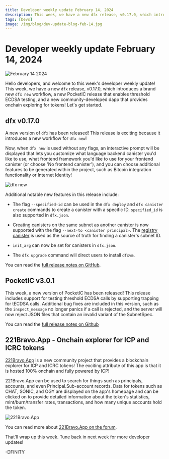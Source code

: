 ```yaml
---
title: Developer weekly update February 14, 2024
description: This week, we have a new dfx release, v0.17.0, which introduces a brand new `dfx new` workflow, a new PocketIC release that enables threshold ECDSA testing, and a new community-developed dapp that provides onchain exploring for tokens!
tags: [Devs]
image: /img/blog/dev-update-blog-feb-14.jpg
---
```


# Developer weekly update February 14, 2024

![February 14 2024](../../static/img/blog/dev-update-blog-feb-14.jpg)

Hello developers, and welcome to this week's developer weekly update! This week, we have a new `dfx` release, v0.17.0, which introduces a brand new `dfx new` workflow, a new PocketIC release that enables threshold ECDSA testing, and a new community-developed dapp that provides onchain exploring for tokens! Let's get started. 

## dfx v0.17.0

A new version of `dfx` has been released! This release is exciting because it introduces a new workflow for `dfx new`!

Now, when `dfx new` is used without any flags, an interactive prompt will be displayed that lets you customize what language backend canister you'd like to use, what frontend framework you'd like to use for your frontend canister (or choose 'No frontend canister'), and you can choose additional features to be generated within the project, such as Bitcoin integration functionality or Internet Identity! 

![dfx new](../../static/img/blog/dfx-new.gif)

Additional notable new features in this release include:

- The flag `--specified-id` can be used in the `dfx deploy` and `dfx canister create` commands to create a canister with a specific ID. `specified_id` is also supported in `dfx.json`. 

- Creating canisters on the same subnet as another canister is now supported with the flag `--next-to <canister principal>`. The [registry canister](https://dashboard.internetcomputer.org/canister/rwlgt-iiaaa-aaaaa-aaaaa-cai#get_subnet_for_canister) is used as the source of truth for finding a canister's subnet ID. 

- `init_arg` can now be set for canisters in `dfx.json`.

- The `dfx upgrade` command will direct users to install `dfxvm`. 

You can read the [full release notes on GitHub](https://github.com/dfinity/sdk/releases/tag/0.17.0-beta.1).


## PocketIC v3.0.1

This week, a new version of PocketIC has been released! This release includes support for testing threshold ECDSA calls by supporting trapping for tECDSA calls. Additional bug fixes are included in this version, such as the `inspect_message` no longer panics if a call is rejected, and the server will now reject JSON files that contain an invalid variant of the SubnetSpec. 

You can read the [full release notes on Github](https://github.com/dfinity/pocketic/releases/tag/3.0.1)

## 221Bravo.App - Onchain explorer for ICP and ICRC tokens

[221Bravo.App](https://221bravo.app/) is a new community project that provides a blockchain explorer for ICP and ICRC tokens! The exciting attribute of this app is that it is hosted 100% onchain and fully powered by ICP! 

221Bravo.App can be used to search for things such as principals, accounts, and even Principal.Sub-account records. Data for tokens such as CHAT, SONIC, and OGY are displayed on the app's homepage and can be clicked on to provide detailed information about the token's statistics, mint/burn/transfer rates, transactions, and how many unique accounts hold the token. 

![221Bravo.App](../../static/img/blog/221Bravo.png)

You can read more about [221Bravo.App on the forum](https://forum.dfinity.org/t/221bravo-a-fully-onchain-explorer-for-icp-tokens/27586).

That'll wrap up this week. Tune back in next week for more developer updates!

-DFINITY
